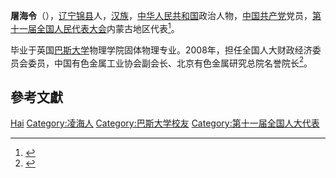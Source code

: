 '''屠海令'''（{{bd|1946年||}}），[[辽宁|辽宁]][[锦县|锦县]]人，[[汉族|汉族]]，[[中华人民共和国|中华人民共和国]]政治人物，[[中国共产党|中国共产党]]党员，[[第十一届全国人民代表大会|第十一届全国人民代表大会]]内蒙古地区代表<ref>{{cite web|author=新华网|title=第十一届全国人大代表|url=http://news.xinhuanet.com/ziliao/2008-03/03/content_7708230.htm?node=36628|publisher=新华网|accessdate=2014-01-07|archive-date=2014-01-10|archive-url=https://web.archive.org/web/20140110211415/http://news.xinhuanet.com/ziliao/2008-03/03/content_7708230.htm?node=36628|dead-url=no}}</ref>。

毕业于英国[[巴斯大学|巴斯大学]]物理学院固体物理专业。2008年，担任全国人大财政经济委员会委员，中国有色金属工业协会副会长、北京有色金属研究总院名誉院长<ref>{{cite news|title=全国人大代表信息-屠海令|url=http://210.82.31.1:8084/delegate/viewDelegate.action?dbid=110345|accessdate=2013-04-05|newspaper=全国人大网|archive-url=https://web.archive.org/web/20120324130942/http://www.npc.gov.cn/delegate/viewDelegate.action?dbid=110345|archive-date=2012-03-24|dead-url=yes}}</ref>。

== 參考文獻 ==
{{reflist}}

{{中国科学技术协会第八届全国委员会}}

{{Authority control}}
{{DEFAULTSORT:Tu屠}}
[[Category:屠姓|Hai]]
[[Category:凌海人|Category:凌海人]]
[[Category:巴斯大学校友|Category:巴斯大学校友]]
[[Category:第十一届全国人大代表|Category:第十一届全国人大代表]]